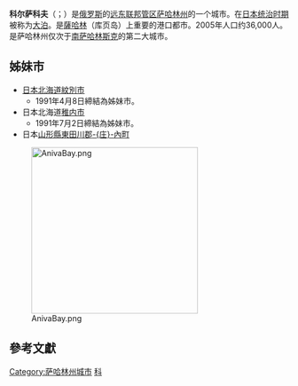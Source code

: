 {{noteTA
|1=zh:科爾薩科夫; zh-tw:科沙可夫; zh-cn:科尔萨科夫;
}}
{{Infobox Russian inhabited locality
|en_name=Korsakov
|ru_name=Корсаков
|image_skyline=Korsakov,_Sakhalin_oblast.JPG
|image_caption=
|coordinates={{Coord|46|38|N|142|46|E|region:RU|display=it}}
|pushpin_label_position=top
|image_coa=Coat of Arms of Korsakov (Sakhalin oblast).png
|coa_caption=科爾薩科夫市市章
|image_flag=
|flag_caption=
|anthem=
|anthem_ref=
|holiday=
|holiday_ref=
|federal_subject=[[薩哈林州|薩哈林州]]
|federal_subject_ref=<ref name="Ref407" />

|adm_district_jur=科爾薩科夫行政區
|adm_district_jur_ref=<ref name="Ref407" />
|adm_ctr_of=科爾薩科夫行政區
|adm_ctr_of_ref=<ref name="Ref407" />
|inhabloc_cat=市
|inhabloc_cat_ref=<ref name="Ref407" />
|inhabloc_type=
|inhabloc_type_ref=

|urban_okrug_jur=Korsakovsky Urban Okrug
|urban_okrug_jur_ref=<ref name="Ref882" />
|mun_admctr_of=Korsakovsky Urban Okrug
|mun_admctr_of_ref=<ref name="Ref882" />
|leader_title=市長
|leader_title_ref=<ref name="Leader">[http://www.korsakovsovet.ru/eng.php?page=news&id=29&PHPSESSID=7b7b56d55e1aeded081cb0c8dbe11d16 Presentation of project: "Perinatal medicine: positive maternity" Date: June 1, 2011 Access Date: February 4, 2014]</ref>
|leader_name=Lada Mudrova
|leader_name_ref=<ref name="Leader" />
|representative_body=
|representative_body_ref=
|area_of_what=
|area_as_of=
|area_km2=
|area_km2_ref=
|pop_2010census=33526
|pop_2010census_ref=<ref name="2010Census">{{ru-pop-ref|2010Census}}</ref>
|pop_density=
|pop_density_as_of=
|pop_density_ref=
|pop_latest=
|pop_latest_date=
|pop_latest_ref=
|established_date=1853年
|established_title=
|established_date_ref=
|current_cat_date=
|current_cat_date_ref=

|postal_codes=694020
|postal_codes_ref=
|dialing_codes=42435
|dialing_codes_ref=
|website=
|website_ref=
|commonscat=Korsakov
|date=2010年5月
}}

'''科尔萨科夫'''（{{lang-ru|Корсаков}}；{{lang-ja|コルサコフ（大泊町）}}）是[[俄罗斯|俄罗斯]]的[[远东联邦管区|远东联邦管区]][[萨哈林州|萨哈林州]]的一个城市。在[[樺太廳|日本统治时期]]被称为[[大泊町|大泊]]。是[[薩哈林|薩哈林]]（库页岛）上重要的港口都市。2005年人口约36,000人。是萨哈林州仅次于[[南萨哈林斯克|南萨哈林斯克]]的第二大城市。

== 姊妹市 ==
*[[日本|日本]][[北海道|北海道]][[紋別市|紋別市]]
**1991年4月8日締結為姊妹市。
*日本北海道[[稚内市|稚内市]]
**1991年7月2日締結為姊妹市。
*日本[[山形縣|山形縣]][[東田川郡|東田川郡]][[庄內町|-{庄}-內町]]
[[File:AnivaBay.png|300px]]
==參考文獻==
{{reflist}}
{{Cities and towns in Sakhalin Oblast}} 

{{Authority control}}
[[Category:萨哈林州城市|Category:萨哈林州城市]]
[[Category:外满洲城市|科]]